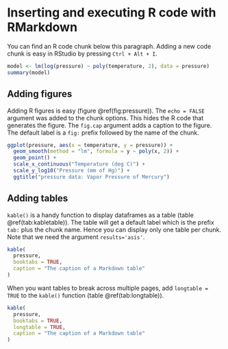 # Inserting and executing R code with RMarkdown

You can find an R code chunk below this paragraph. Adding a new code chunk is easy in RStudio by pressing `Ctrl + Alt + I`.

```r
model <- lm(log(pressure) ~ poly(temperature, 2), data = pressure)
summary(model)
```

## Adding figures {#S:figures}

Adding R figures is easy (figure \@ref(fig:pressure)). The `echo = FALSE` argument was added to the chunk options. This hides the R code that generates the figure. The `fig.cap` argument adds a caption to the figure. The default label is a `fig:` prefix followed by the name of the chunk.

```r
ggplot(pressure, aes(x = temperature, y = pressure)) + 
  geom_smooth(method = "lm", formula = y ~ poly(x, 2)) +
  geom_point() +
  scale_x_continuous("Temperature (deg C)") +
  scale_y_log10("Pressure (mm of Hg)") +
  ggtitle("pressure data: Vapor Pressure of Mercury")
```

## Adding tables {#S:tables}

`kable()` is a handy function to display dataframes as a table (table \@ref(tab:kabletable)). The table will get a default label which is the prefix `tab:` plus the chunk name. Hence you can display only one table per chunk. Note that we need the argument `results='asis'`.

```r
kable(
  pressure,
  booktabs = TRUE,
  caption = "The caption of a Markdown table"
)
```

When you want tables to break across multiple pages, add `longtable = TRUE` to the `kable()` function (table \@ref(tab:longtable)).

```r
kable(
  pressure,
  booktabs = TRUE,
  longtable = TRUE,
  caption = "The caption of a Markdown table"
)
```
